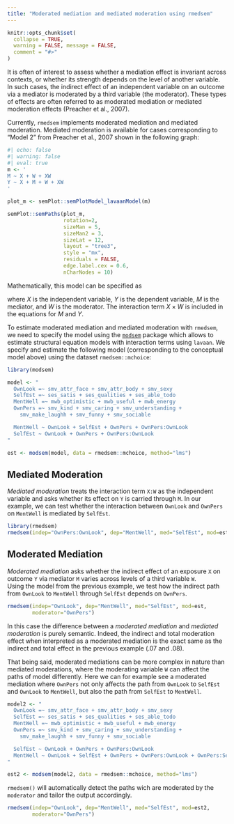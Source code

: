 ```yaml
---
title: "Moderated mediation and mediated moderation using rmedsem"
---
```


```r
knitr::opts_chunk$set(
  collapse = TRUE,
  warning = FALSE, message = FALSE,
  comment = "#>"
)
```

It is often of interest to assess whether a mediation effect is invariant across contexts, or
whether its strength depends on the level of another variable. In such cases, the indirect effect of
an independent variable on an outcome via a mediator is moderated by a third variable (the moderator). 
These types of effects are often referred to as moderated mediation or mediated
moderation effects (Preacher et al., 2007). 

Currently, `rmedsem` implements moderated mediation and mediated moderation.
Mediated moderation is available for cases
corresponding to "Model 2" from Preacher et al., 2007 shown in the following graph:


```r
#| echo: false
#| warning: false
#| eval: true
m <- '
M ~ X + W + XW
Y ~ X + M + W + XW
'

plot_m <- semPlot::semPlotModel_lavaanModel(m)

semPlot::semPaths(plot_m,
                  rotation=2,
                  sizeMan = 5,
                  sizeMan2 = 3,
                  sizeLat = 12, 
                  layout = "tree3",
                  style = "mx",
                  residuals = FALSE,
                  edge.label.cex = 0.6,
                  nCharNodes = 10)
```

Mathematically, this model can be specified as 

\begin{align*}
M &= a_0 + a_1 X + a_2 W + a_3 (X \times W) + \varepsilon_M\\
Y &= b_0 + b_1 M + b_2 X + b_3 (X \times W) + \varepsilon_Y
\end{align*}

where $X$ is the independent variable, $Y$ is the dependent variable, $M$ is the mediator, and $W$ is the moderator. The interaction term $X \times W$ is included in the equations for $M$ and $Y$.

To estimate moderated mediation and mediated moderation with `rmedsem`, we need to specify the model using the [`modsem`](https://modsem.org) package which allows to estimate structural equation models with interaction terms using `lavaan`. We specify and estimate the following model (corresponding to the conceptual model above) using the dataset `rmedsem::mchoice`:


```r
library(modsem)

model <- "
  OwnLook =~ smv_attr_face + smv_attr_body + smv_sexy
  SelfEst =~ ses_satis + ses_qualities + ses_able_todo
  MentWell =~ mwb_optimistic + mwb_useful + mwb_energy
  OwnPers =~ smv_kind + smv_caring + smv_understanding +
    smv_make_laughh + smv_funny + smv_sociable

  MentWell ~ OwnLook + SelfEst + OwnPers + OwnPers:OwnLook
  SelfEst ~ OwnLook + OwnPers + OwnPers:OwnLook
"

est <- modsem(model, data = rmedsem::mchoice, method="lms")
```

## Mediated Moderation
*Mediated moderation* treats the interaction term `X:W` as the independent variable and asks whether its effect on `Y` is carried through `M`.
In our example, we can test whether the interaction between `OwnLook` and `OwnPers` on `MentWell` is mediated by `SelfEst`.

```r
library(rmedsem)
rmedsem(indep="OwnPers:OwnLook", dep="MentWell", med="SelfEst", mod=est)
```


## Moderated Mediation

*Moderated mediation* asks whether the indirect effect of an exposure `X` on outcome `Y` via mediator `M` varies across levels of a third variable `W`.  
Using the model from the previous example, we test how the indirect path from `OwnLook` to `MentWell` through `SelfEst` depends on `OwnPers`.

```r
rmedsem(indep="OwnLook", dep="MentWell", med="SelfEst", mod=est,
        moderator="OwnPers")
```

In this case the difference between a *moderated mediation* and *mediated moderation* is
purely semantic. Indeed, the indirect and total moderation effect when interpreted as 
a moderated mediation is the exact same as the indirect and total effect 
in the previous example ($.07$ and $.08$).

That being said, moderated mediations can be more complex in nature than mediated moderations, 
where the moderating variable `W` can affect the paths of model differently. Here 
we can for example see a moderated mediation where `OwnPers` not only affects 
the path from `OwnLook` to `SelfEst` and `OwnLook` to `MentWell`, but also 
the path from `SelfEst` to `MentWell`.

```r
model2 <- "
  OwnLook =~ smv_attr_face + smv_attr_body + smv_sexy
  SelfEst =~ ses_satis + ses_qualities + ses_able_todo
  MentWell =~ mwb_optimistic + mwb_useful + mwb_energy
  OwnPers =~ smv_kind + smv_caring + smv_understanding +
    smv_make_laughh + smv_funny + smv_sociable

  SelfEst ~ OwnLook + OwnPers + OwnPers:OwnLook
  MentWell ~ OwnLook + SelfEst + OwnPers + OwnPers:OwnLook + OwnPers:SelfEst
"

est2 <- modsem(model2, data = rmedsem::mchoice, method="lms")
```

`rmedsem()` will automatically detect the paths wich are moderated by the `moderator`
and tailor the output accordingly.


```r
rmedsem(indep="OwnLook", dep="MentWell", med="SelfEst", mod=est2,
        moderator="OwnPers")
```
